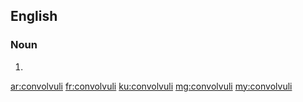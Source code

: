 ==English==

===Noun===
{{head|en|plural}}

# {{plural of|convolvulus|lang=en|nocat=1}}

[[ar:convolvuli]]
[[fr:convolvuli]]
[[ku:convolvuli]]
[[mg:convolvuli]]
[[my:convolvuli]]